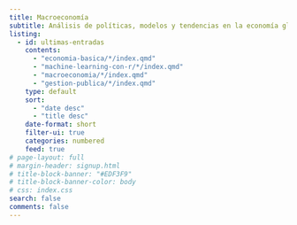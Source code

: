 ```yaml
---
title: Macroeconomía
subtitle: Análisis de políticas, modelos y tendencias en la economía global.
listing:
  - id: ultimas-entradas
    contents: 
      - "economia-basica/*/index.qmd"
      - "machine-learning-con-r/*/index.qmd"
      - "macroeconomia/*/index.qmd"
      - "gestion-publica/*/index.qmd"
    type: default
    sort: 
      - "date desc"
      - "title desc"
    date-format: short
    filter-ui: true
    categories: numbered
    feed: true
# page-layout: full
# margin-header: signup.html
# title-block-banner: "#EDF3F9"
# title-block-banner-color: body
# css: index.css
search: false
comments: false
---
```


